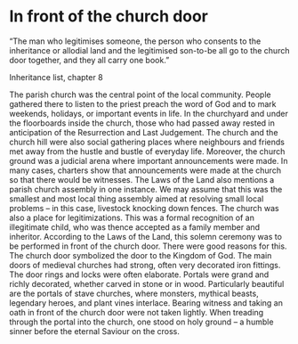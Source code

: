 
# In front of the church door

“The man who legitimises someone, the person who consents to the inheritance or allodial land and the legitimised son-to-be all go to the church door together, and they all carry one book.”

Inheritance list, chapter 8

The parish church was the central point of the local community. People gathered there to listen to the priest preach the word of God and to mark weekends, holidays, or important events in life. In the churchyard and under the floorboards inside the church, those who had passed away rested in anticipation of the Resurrection and Last Judgement. The church and the church hill were also social gathering places where neighbours and friends met away from the hustle and bustle of everyday life. Moreover, the church ground was a judicial arena where important announcements were made. In many cases, charters show that announcements were made at the church so that there would be witnesses. The Laws of the Land also mentions a parish church assembly in one instance. We may assume that this was the smallest and most local thing assembly aimed at resolving small local problems – in this case, livestock knocking down fences. The church was also a place for legitimizations. This was a formal recognition of an illegitimate child, who was thence accepted as a family member and inheritor. According to the Laws of the Land, this solemn ceremony was to be performed in front of the church door. There were good reasons for this. The church door symbolized the door to the Kingdom of God. The main doors of medieval churches had strong, often very decorated iron fittings. The door rings and locks were often elaborate. Portals were grand and richly decorated, whether carved in stone or in wood. Particularly beautiful are the portals of stave churches, where monsters, mythical beasts, legendary heroes, and plant vines interlace. Bearing witness and taking an oath in front of the church door were not taken lightly. When treading through the portal into the church, one stood on holy ground – a humble sinner before the eternal Saviour on the cross.

<Work id="ubb-diplom-0257" />

